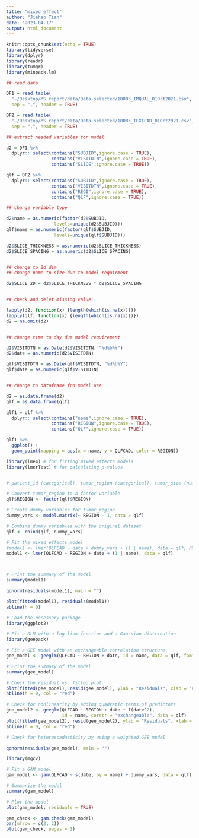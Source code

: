 ```yaml
---
title: "mixed effect"
author: "Jiahao Tian"
date: "2023-04-17"
output: html_document
---
```


```r
knitr::opts_chunk$set(echo = TRUE)
library(tidyverse)
library(dplyr)
library(readr)
library(tumgr)
library(minpack.lm)
```

```r
## read data

DF1 = read.table(
  "~/Desktop/MS report/data/Data-selected/10083_IMQUAL_01Oct2021.csv", 
  sep = ",", header = TRUE)

DF2 = read.table(
  "~/Desktop/MS report/data/Data-selected/10083_TEXTCAD_01Oct2021.csv",
  sep = ",", header = TRUE)

## extract needed variables for model

d2 = DF1 %>% 
  dplyr:: select(contains("SUBJID",ignore.case = TRUE), 
                 contains("VISITDTN",ignore.case = TRUE),
                 contains("SLICE",ignore.case = TRUE))

qlf = DF2 %>% 
  dplyr:: select(contains("SUBJID",ignore.case = TRUE), 
                 contains("VISITDTN",ignore.case = TRUE),
                 contains("REGI",ignore.case = TRUE), 
                 contains("QLF",ignore.case = TRUE))

## change variable type

d2$name = as.numeric(factor(d2$SUBJID, 
                  levels=unique(d2$SUBJID)))
qlf$name = as.numeric(factor(qlf$SUBJID, 
                  levels=unique(qlf$SUBJID)))

d2$SLICE_THICKNESS = as.numeric(d2$SLICE_THICKNESS)
d2$SLICE_SPACING = as.numeric(d2$SLICE_SPACING)


## change to 2d dim 
## change name to size due to model requirment

d2$SLICE_2D = d2$SLICE_THICKNESS * d2$SLICE_SPACING 


## check and delet missing value

lapply(d2, function(x) {length(which(is.na(x)))})
lapply(qlf, function(x) {length(which(is.na(x)))})
d2 = na.omit(d2)


## change time to day due model requirement

d2$VISITDTN = as.Date(d2$VISITDTN, "%d%b%Y")
d2$date = as.numeric(d2$VISITDTN)

qlf$VISITDTN = as.Date(qlf$VISITDTN, "%d%b%Y")
qlf$date = as.numeric(qlf$VISITDTN)


## change to dataframe fro model use

d2 = as.data.frame(d2)
qlf = as.data.frame(qlf)
```
```r
qlf1 = qlf %>% 
  dplyr:: select(contains("name",ignore.case = TRUE), 
                 contains("REGION",ignore.case = TRUE), 
                 contains("QLF",ignore.case = TRUE))

qlf1 %>%
  ggplot() +
  geom_point(mapping = aes(x = name, y = QLFCAD, color = REGION))
```




```r
library(lme4) # for fitting mixed effects models
library(lmerTest) # for calculating p-values


# patient_id (categorical), tumor_region (categorical), tumor_size (numerical), date (numerical)

# Convert tumor_region to a factor variable
qlf$REGION <- factor(qlf$REGION)

# Create dummy variables for tumor_region
dummy_vars <- model.matrix(~ REGION - 1, data = qlf)

# Combine dummy variables with the original dataset
qlf <- cbind(qlf, dummy_vars)

# Fit the mixed effects model
#model1 <- lmer(QLFCAD ~ date + dummy_vars + (1 | name), data = qlf, REML = TRUE)
model1 <- lmer(QLFCAD ~ REGION + date + (1 | name), data = qlf)



# Print the summary of the model
summary(model1)
```

```r
qqnorm(residuals(model1), main = "")

plot(fitted(model1), residuals(model1))
abline(h = 0)
```



```R
# Load the necessary package
library(ggplot2)

# Fit a GLM with a log link function and a Gaussian distribution
library(geepack)

# Fit a GEE model with an exchangeable correlation structure
gee_model <- geeglm(QLFCAD ~ REGION + date, id = name, data = qlf, family = gaussian, corstr = "exchangeable")

# Print the summary of the model
summary(gee_model)
```



```r

# Check the residual vs. fitted plot
plot(fitted(gee_model), resid(gee_model), ylab = "Residuals", xlab = "Fitted Values")
abline(h = 0, col = "red")

# Check for nonlinearity by adding quadratic terms of predictors
gee_model2 <- geeglm(QLFCAD ~ REGION + date + I(date^2),
                     id = name, corstr = "exchangeable", data = qlf)
plot(fitted(gee_model2), resid(gee_model2), ylab = "Residuals", xlab = "Fitted Values")
abline(h = 0, col = "red")

# Check for heteroscedasticity by using a weighted GEE model

qqnorm(residuals(gee_model), main = "")
```


```R
library(mgcv)

# Fit a GAM model
gam_model <- gam(QLFCAD ~ s(date, by = name) + dummy_vars, data = qlf)

# Summarize the model
summary(gam_model)

# Plot the model
plot(gam_model, residuals = TRUE)
```


```r
gam_check <- gam.check(gam_model)
par(mfrow = c(2, 2))
plot(gam_check, pages = 1)
```